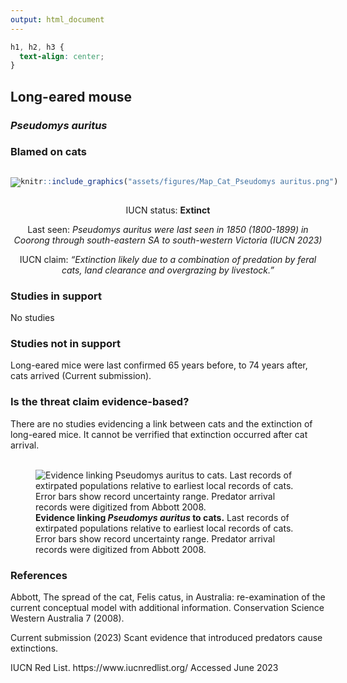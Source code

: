 ```yaml
---
output: html_document
---
```

```css
h1, h2, h3 {
  text-align: center;
}
```

## **Long-eared mouse**
### *Pseudomys auritus*
### Blamed on cats

:::: {style="display: flex;"}

::: {}

![](assets/photos/Pseudomys auritus.png)

:::

::: {}

:::

::: {}
  ```r
  knitr::include_graphics("assets/figures/Map_Cat_Pseudomys auritus.png")
  ```
:::

::::

<center>
IUCN status: **Extinct**

Last seen: *Pseudomys auritus were last seen in 1850 (1800-1899) in Coorong through south-eastern SA to south-western Victoria (IUCN 2023)*

IUCN claim: *"Extinction likely due to a combination of predation by feral cats, land clearance and overgrazing by livestock."*

</center>


### Studies in support

No studies

### Studies not in support

Long-eared mice were last confirmed 65 years before, to 74 years after, cats arrived (Current submission).

### Is the threat claim evidence-based?

There are no studies evidencing a link between cats and the extinction of long-eared mice. It cannot be verrified that extinction occurred after cat arrival.
<br>
<br>

![**Evidence linking *Pseudomys auritus* to cats.** Last records of extirpated populations relative to earliest local records of cats. Error bars show record uncertainty range. Predator arrival records were digitized from Abbott 2008.](assets/figures/Main_Evidence_Cat_Pseudomys auritus.png)

### References



Abbott, The spread of the cat, Felis catus, in Australia: re-examination of the current conceptual model with additional information. Conservation Science Western Australia 7 (2008).

Current submission (2023) Scant evidence that introduced predators cause extinctions.

IUCN Red List. https://www.iucnredlist.org/ Accessed June 2023

